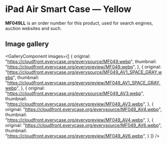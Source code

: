 
# iPad Air Smart Case — Yellow

<Callout type='info' emoji='👉🏻'>**MF049LL** is an order number for this product, used for search engines, auction websites and such.</Callout>

## Image gallery

<GalleryComponent
    images={[
      {
        original: "https://cloudfront.everycase.org/everysource/MF049.webp",
        thumbnail: "https://cloudfront.everycase.org/everypreview/MF049.webp",
      },
      {
        original: "https://cloudfront.everycase.org/everysource/MF049_AV1_SPACE_GRAY.webp",
        thumbnail: "https://cloudfront.everycase.org/everypreview/MF049_AV1_SPACE_GRAY.webp",
      },
      {
        original: "https://cloudfront.everycase.org/everysource/MF049_AV3.webp",
        thumbnail: "https://cloudfront.everycase.org/everypreview/MF049_AV3.webp",
      },
      {
        original: "https://cloudfront.everycase.org/everysource/MF049_AV4.webp",
        thumbnail: "https://cloudfront.everycase.org/everypreview/MF049_AV4.webp",
      },
      {
        original: "https://cloudfront.everycase.org/everysource/MF049_AV6.webp",
        thumbnail: "https://cloudfront.everycase.org/everypreview/MF049_AV6.webp",
      }
    ]}
  />
